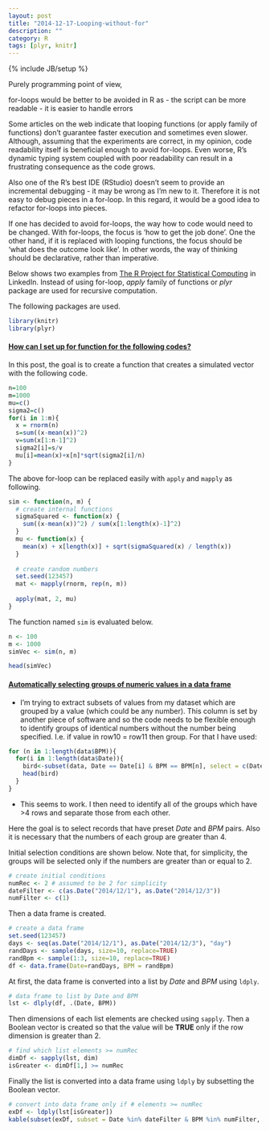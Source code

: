 ```yaml
---
layout: post
title: "2014-12-17-Looping-without-for"
description: ""
category: R
tags: [plyr, knitr]
---
```

{% include JB/setup %}

Purely programming point of view, 

for-loops would be better to be avoided in R as 
- the script can be more readable 
- it is easier to handle errors 

Some articles on the web indicate that looping functions (or apply family of functions) don't guarantee faster execution and sometimes even slower. Although, assuming that the experiments are correct, in my opinion, code readability itself is beneficial enough to avoid for-loops. Even worse, R's dynamic typing system coupled with poor readability can result in a frustrating consequence as the code grows. 

Also one of the R's best IDE (RStudio) doesn't seem to provide an incremental debugging - it may be wrong as I'm new to it. Therefore it is not easy to debug pieces in a for-loop. In this regard, it would be a good idea to refactor for-loops into pieces. 

If one has decided to avoid for-loops, the way how to code would need to be changed. With for-loops, the focus is 'how to get the job done'. One the other hand, if it is replaced with looping functions, the focus should be 'what does the outcome look like'. In other words, the way of thinking should be declarative, rather than imperative.

Below shows two examples from [The R Project for Statistical Computing](http://www.linkedin.com/groups/R-Project-Statistical-Computing-77616?home=&gid=77616&trk=anet_ug_hm) in LinkedIn. Instead of using for-loop, _apply_ family of functions or _plyr_ package are used for recursive computation.

The following packages are used.

```r
library(knitr)
library(plyr)
```

#### [How can I set up for function for the following codes?](http://www.linkedin.com/groups/How-can-I-set-up-77616.S.5944557854001238016?trk=groups_search_item_list-0-b-ttl&goback=%2Egna_77616)

In this post, the goal is to create a function that creates a simulated vector with the following code.

```r
n=100
m=1000
mu=c()
sigma2=c()
for(i in 1:m){
  x = rnorm(n)
  s=sum((x-mean(x))^2)
  v=sum(x[1:n-1]^2)
  sigma2[i]=s/v
  mu[i]=mean(x)+x[n]*sqrt(sigma2[i]/n) 
}
```

The above for-loop can be replaced easily with `apply` and `mapply` as following.

```r
sim <- function(n, m) {
  # create internal functions
  sigmaSquared <- function(x) {
    sum((x-mean(x))^2) / sum(x[1:length(x)-1]^2)
  }
  mu <- function(x) {
    mean(x) + x[length(x)] + sqrt(sigmaSquared(x) / length(x))
  }
  
  # create random numbers
  set.seed(123457)
  mat <- mapply(rnorm, rep(n, m))
  
  apply(mat, 2, mu)
}
```

The function named `sim` is evaluated below.

```r
n <- 100
m <- 1000
simVec <- sim(n, m)

head(simVec)
```

#### [Automatically selecting groups of numeric values in a data frame](http://www.linkedin.com/groups/Automatically-selecting-groups-numeric-values-77616.S.5950288359975899139?trk=groups_followed_item_list-0-b-ttl)

* I'm trying to extract subsets of values from my dataset which are grouped by a value (which could be any number). This column is set by another piece of software and so the code needs to be flexible enough to identify groups of identical numbers without the number being specified. I.e. if value in row10 = row11 then group. For that I have used:

```r
for (n in 1:length(data$BPM)){
  for(i in 1:length(data$Date)){
    bird<-subset(data, Date == Date[i] & BPM == BPM[n], select = c(Date:Power))
    head(bird)
  }
}
```

* This seems to work. I then need to identify all of the groups which have >4 rows and separate those from each other.

Here the goal is to select records that have preset _Date_ and _BPM_ pairs. Also it is necessary that the numbers of each group are greater than 4.

Initial selection conditions are shown below. Note that, for simplicity, the groups will be selected only if the numbers are greater than or equal to 2.

```r
# create initial conditions
numRec <- 2 # assumed to be 2 for simplicity
dateFilter <- c(as.Date("2014/12/1"), as.Date("2014/12/3"))
numFilter <- c(1)
```

Then a data frame is created.

```r
# create a data frame
set.seed(123457) 
days <- seq(as.Date("2014/12/1"), as.Date("2014/12/3"), "day") 
randDays <- sample(days, size=10, replace=TRUE) 
randBpm <- sample(1:3, size=10, replace=TRUE) 
df <- data.frame(Date=randDays, BPM = randBpm) 
```

At first, the data frame is converted into a list by _Date_ and _BPM_ using `ldply`.

```r
# data frame to list by Date and BPM
lst <- dlply(df, .(Date, BPM))
```

Then dimensions of each list elements are checked using `sapply`. Then a Boolean vector is created so that the value will be **TRUE** only if the row dimension is greater than 2.

```r
# find which list elements >= numRec
dimDf <- sapply(lst, dim)
isGreater <- dimDf[1,] >= numRec
```

Finally the list is converted into a data frame using `ldply` by subsetting the Boolean vector.

```r
# convert into data frame only if # elements >= numRec
exDf <- ldply(lst[isGreater])
kable(subset(exDf, subset = Date %in% dateFilter & BPM %in% numFilter, select = c(-.id)))
```